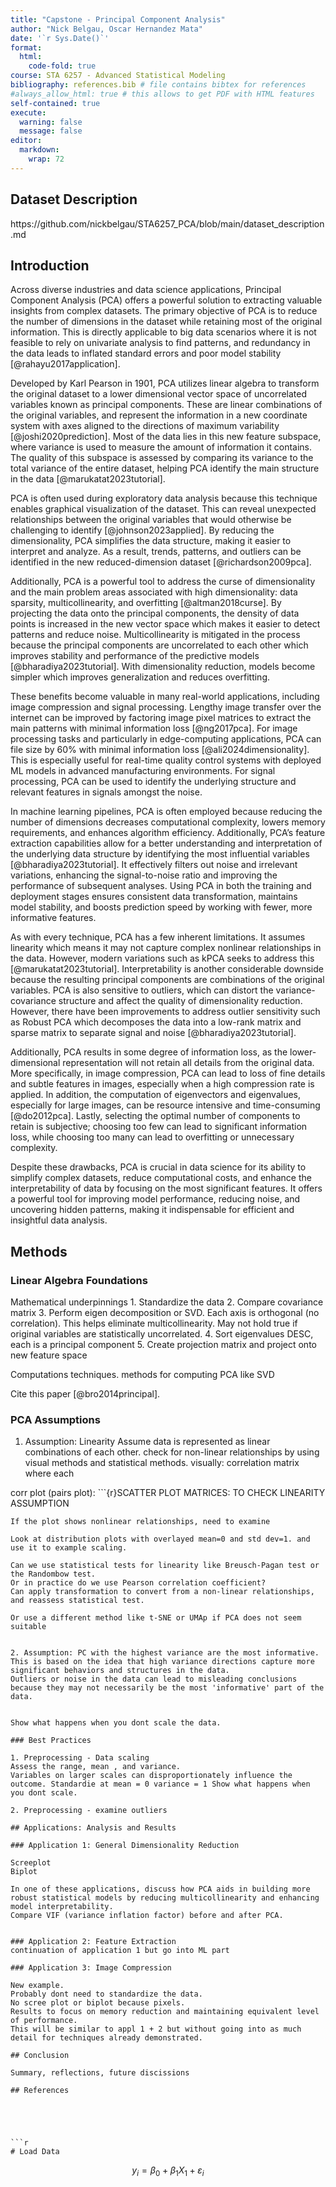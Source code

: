 ```yaml
---
title: "Capstone - Principal Component Analysis"
author: "Nick Belgau, Oscar Hernandez Mata"
date: '`r Sys.Date()`'
format:
  html:
    code-fold: true
course: STA 6257 - Advanced Statistical Modeling
bibliography: references.bib # file contains bibtex for references
#always_allow_html: true # this allows to get PDF with HTML features
self-contained: true
execute: 
  warning: false
  message: false
editor: 
  markdown: 
    wrap: 72
---
```


## Dataset Description
https://github.com/nickbelgau/STA6257_PCA/blob/main/dataset_description.md

## Introduction

Across diverse industries and data science applications, Principal Component Analysis (PCA) offers a powerful solution to extracting valuable insights from complex datasets. The primary objective of PCA is to reduce the number of dimensions in the dataset while retaining most of the original information. This is directly applicable to big data scenarios where it is not feasible to rely on univariate analysis to find patterns, and redundancy in the data leads to inflated standard errors and poor model stability [@rahayu2017application].  

Developed by Karl Pearson in 1901, PCA utilizes linear algebra to transform the original dataset to a lower dimensional vector space of uncorrelated variables known as principal components. These are linear combinations of the original variables, and represent the information in a new coordinate system with axes aligned to the directions of maximum variability [@joshi2020prediction]. Most of the data lies in this new feature subspace, where variance is used to measure the amount of information it contains. The quality of this subspace is assessed by comparing its variance to the total variance of the entire dataset, helping PCA identify the main structure in the data [@marukatat2023tutorial].  

PCA is often used during exploratory data analysis because this technique enables graphical visualization of the dataset. This can reveal unexpected relationships between the original variables that would otherwise be challenging to identify [@johnson2023applied]. By reducing the dimensionality, PCA simplifies the data structure, making it easier to interpret and analyze. As a result, trends, patterns, and outliers can be identified in the new reduced-dimension dataset [@richardson2009pca].  

Additionally, PCA is a powerful tool to address the curse of dimensionality and the main problem areas associated with high dimensionality: data sparsity, multicollinearity, and overfitting [@altman2018curse]. By projecting the data onto the principal components, the density of data points is increased in the new vector space which makes it easier to detect patterns and reduce noise. Multicollinearity is mitigated in the process because the principal components are uncorrelated to each other which improves stability and performance of the predictive models [@bharadiya2023tutorial]. With dimensionality reduction, models become simpler which improves generalization and reduces overfitting.  

These benefits become valuable in many real-world applications, including image compression and signal processing. Lengthy image transfer over the internet can be improved by factoring image pixel matrices to extract the main patterns with minimal information loss [@ng2017pca]. For image processing tasks and particularly in edge-computing applications, PCA can file size by 60% with minimal information loss [@ali2024dimensionality]. This is especially useful for real-time quality control systems with deployed ML models in advanced manufacturing environments. For signal processing, PCA can be used to identify the underlying structure and relevant features in signals amongst the noise.  

In machine learning pipelines, PCA is often employed because reducing the number of dimensions decreases computational complexity, lowers memory requirements, and enhances algorithm efficiency. Additionally, PCA's feature extraction capabilities allow for a better understanding and interpretation of the underlying data structure by identifying the most influential variables [@bharadiya2023tutorial]. It effectively filters out noise and irrelevant variations, enhancing the signal-to-noise ratio and improving the performance of subsequent analyses. Using PCA in both the training and deployment stages ensures consistent data transformation, maintains model stability, and boosts prediction speed by working with fewer, more informative features.  

As with every technique, PCA has a few inherent limitations. It assumes linearity which means it may not capture complex nonlinear relationships in the data. However, modern variations such as kPCA seeks to address this [@marukatat2023tutorial]. Interpretability is another considerable downside because the resulting principal components are combinations of the original variables. PCA is also sensitive to outliers, which can distort the variance-covariance structure and affect the quality of dimensionality reduction. However, there have been improvements to address outlier sensitivity such as Robust PCA which decomposes the data into a low-rank matrix and sparse matrix to separate signal and noise [@bharadiya2023tutorial].  

Additionally, PCA results in some degree of information loss, as the lower-dimensional representation will not retain all details from the original data. More specifically, in image compression, PCA can lead to loss of fine details and subtle features in images, especially when a high compression rate is applied. In addition, the computation of eigenvectors and eigenvalues, especially for large images, can be resource intensive and time-consuming [@do2012pca]. Lastly, selecting the optimal number of components to retain is subjective; choosing too few can lead to significant information loss, while choosing too many can lead to overfitting or unnecessary complexity.  

Despite these drawbacks, PCA is crucial in data science for its ability to simplify complex datasets, reduce computational costs, and enhance the interpretability of data by focusing on the most significant features. It offers a powerful tool for improving model performance, reducing noise, and uncovering hidden patterns, making it indispensable for efficient and insightful data analysis.





## Methods

### Linear Algebra Foundations

Mathematical underpinnings
1. Standardize the data
2. Compare covariance matrix
3. Perform eigen decomposition or SVD. Each axis is orthogonal (no correlation). This helps eliminate multicollinearity. May not hold true if original variables are statistically uncorrelated.
4. Sort eigenvalues DESC, each is a principal component
5. Create projection matrix and project onto new feature space

Computations techniques. methods for computing PCA like SVD

Cite this paper [@bro2014principal]. 


### PCA Assumptions

1. Assumption: Linearity
Assume data is represented as linear combinations of each other.
check for non-linear relationships by using visual methods and statistical methods.
visually: correlation matrix where each 

corr plot (pairs plot):
```{r}SCATTER PLOT MATRICES: TO CHECK LINEARITY ASSUMPTION



```
If the plot shows nonlinear relationships, need to examine

Look at distribution plots with overlayed mean=0 and std dev=1. and use it to example scaling.

Can we use statistical tests for linearity like Breusch-Pagan test or the Randombow test.
Or in practice do we use Pearson correlation coefficient?
Can apply transformation to convert from a non-linear relationships, and reassess statistical test.

Or use a different method like t-SNE or UMAp if PCA does not seem suitable


2. Assumption: PC with the highest variance are the most informative.
This is based on the idea that high variance directions capture more significant behaviors and structures in the data.
Outliers or noise in the data can lead to misleading conclusions because they may not necessarily be the most 'informative' part of the data.


Show what happens when you dont scale the data.

### Best Practices

1. Preprocessing - Data scaling
Assess the range, mean , and variance.
Variables on larger scales can disproportionately influence the outcome. Standardie at mean = 0 variance = 1 Show what happens when you dont scale.

2. Preprocessing - examine outliers

## Applications: Analysis and Results

### Application 1: General Dimensionality Reduction

Screeplot
Biplot

In one of these applications, discuss how PCA aids in building more robust statistical models by reducing multicollinearity and enhancing model interpretability.
Compare VIF (variance inflation factor) before and after PCA.


### Application 2: Feature Extraction
continuation of application 1 but go into ML part

### Application 3: Image Compression

New example.
Probably dont need to standardize the data. 
No scree plot or biplot because pixels.
Results to focus on memory reduction and maintaining equivalent level of performance.
This will be similar to appl 1 + 2 but without going into as much detail for techniques already demonstrated.

## Conclusion

Summary, reflections, future discissions

## References





```r
# Load Data

```

$$
y_i = \beta_0 + \beta_1 X_1 +\varepsilon_i
$$